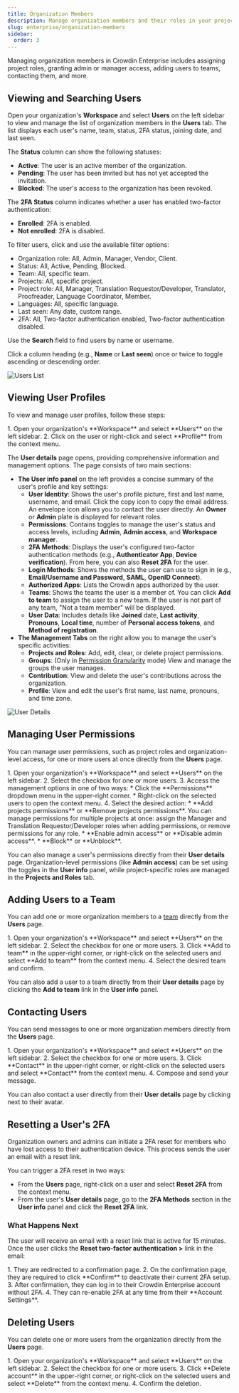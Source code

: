 ```yaml
---
title: Organization Members
description: Manage organization members and their roles in your project
slug: enterprise/organization-members
sidebar:
  order: 3
---
```



Managing organization members in Crowdin Enterprise includes assigning project roles, granting admin or manager access, adding users to teams, contacting them, and more.

## Viewing and Searching Users

Open your organization's **Workspace** and select **Users** on the left sidebar to view and manage the list of organization members in the **Users** tab. The list displays each user's name, team, status, 2FA status, joining date, and last seen.

The **Status** column can show the following statuses:

* **Active**: The user is an active member of the organization.
* **Pending**: The user has been invited but has not yet accepted the invitation.
* **Blocked**: The user's access to the organization has been revoked.

The **2FA Status** column indicates whether a user has enabled two-factor authentication:

* <Icon name="material-symbols:encrypted" class="inline-icon" /> **Enrolled**: 2FA is enabled.
* <Icon name="material-symbols:warning" class="inline-icon" /> **Not enrolled**: 2FA is disabled.

To filter users, click <Icon name="mdi:filter-variant" class="inline-icon" /> and use the available filter options:

* Organization role: All, Admin, Manager, Vendor, Client.
* Status: All, Active, Pending, Blocked.
* Team: All, specific team.
* Projects: All, specific project.
* Project role: All, Manager, Translation Requestor/Developer, Translator, Proofreader, Language Coordinator, Member.
* Languages: All, specific language.
* Last seen: Any date, custom range.
* 2FA: All, Two-factor authentication enabled, Two-factor authentication disabled.

Use the **Search** field to find users by name or username.

Click a column heading (e.g., **Name** or **Last seen**) once or twice to toggle ascending or descending order.

<Image src={usersList} alt="Users List" />

## Viewing User Profiles

To view and manage user profiles, follow these steps:

<Steps>
  1. Open your organization's **Workspace** and select **Users** on the left sidebar.
  2. Click on the user or right-click and select **Profile** from the context menu.
</Steps>

The **User details** page opens, providing comprehensive information and management options. The page consists of two main sections:

* **The User info panel** on the left provides a concise summary of the user's profile and key settings:
    * **User Identity**: Shows the user's profile picture, first and last name, username, and email. Click the copy icon to copy the email address. An envelope icon allows you to contact the user directly. An **Owner** or **Admin** plate is displayed for relevant roles.
    * **Permissions**: Contains toggles to manage the user's status and access levels, including **Admin**, **Admin access**, and **Workspace manager**.
    * **2FA Methods**: Displays the user's configured two-factor authentication methods (e.g., **Authenticator App**, **Device verification**). From here, you can also **Reset 2FA** for the user.
    * **Login Methods**: Shows the methods the user can use to sign in (e.g., **Email/Username and Password**, **SAML**, **OpenID Connect**).
    * **Authorized Apps**: Lists the Crowdin apps authorized by the user.
    * **Teams**: Shows the teams the user is a member of. You can click **Add to team** to assign the user to a new team. If the user is not part of any team, "Not a team member" will be displayed.
    * **User Data**: Includes details like **Joined** date, **Last activity**, **Pronouns**, **Local time**, number of **Personal access tokens**, and **Method of registration**.
* **The Management Tabs** on the right allow you to manage the user's specific activities:
    * **Projects and Roles**: Add, edit, clear, or delete project permissions.
    * **Groups**: (Only in [Permission Granularity](/enterprise/permissions-granularity-mode/#permissions) mode) View and manage the groups the user manages.
    * **Contribution**: View and delete the user's contributions across the organization.
    * **Profile**: View and edit the user's first name, last name, pronouns, and time zone.

<Image src={userDetails} alt="User Details" />

## Managing User Permissions

You can manage user permissions, such as project roles and organization-level access, for one or more users at once directly from the **Users** page.

<Steps>
  1. Open your organization's **Workspace** and select **Users** on the left sidebar.
  2. Select the checkbox for one or more users.
  3. Access the management options in one of two ways:
      * Click the **Permissions** dropdown menu in the upper-right corner.
      * Right-click on the selected users to open the context menu.
  4. Select the desired action:
      * **Add projects permissions** or **Remove projects permissions**. You can manage permissions for multiple projects at once: assign the Manager and Translation Requestor/Developer roles when adding permissions, or remove permissions for any role.
      * **Enable admin access** or **Disable admin access**.
      * **Block** or **Unblock**.
</Steps>

You can also manage a user's permissions directly from their **User details** page. Organization-level permissions (like **Admin access**) can be set using the toggles in the **User info** panel, while project-specific roles are managed in the **Projects and Roles** tab.

## Adding Users to a Team

You can add one or more organization members to a [team](/enterprise/teams/) directly from the **Users** page.

<Steps>
  1. Open your organization's **Workspace** and select **Users** on the left sidebar.
  2. Select the checkbox for one or more users.
  3. Click <Icon name="material-symbols:groups" class="inline-icon" /> **Add to team** in the upper-right corner, or right-click on the selected users and select **Add to team** from the context menu.
  4. Select the desired team and confirm.
</Steps>

You can also add a user to a team directly from their **User details** page by clicking the **Add to team** link in the **User info** panel.

## Contacting Users

You can send messages to one or more organization members directly from the **Users** page.

<Steps>
  1. Open your organization's **Workspace** and select **Users** on the left sidebar.
  2. Select the checkbox for one or more users.
  3. Click <Icon name="mdi:email" class="inline-icon" /> **Contact** in the upper-right corner, or right-click on the selected users and select **Contact** from the context menu.
  4. Compose and send your message.
</Steps>

You can also contact a user directly from their **User details** page by clicking <Icon name="mdi:email" class="inline-icon" /> next to their avatar.

## Resetting a User's 2FA

Organization owners and admins can initiate a 2FA reset for members who have lost access to their authentication device. This process sends the user an email with a reset link.

You can trigger a 2FA reset in two ways:

* From the **Users** page, right-click on a user and select **Reset 2FA** from the context menu.
* From the user's **User details** page, go to the **2FA Methods** section in the **User info** panel and click the **Reset 2FA** link.

### What Happens Next

The user will receive an email with a reset link that is active for 15 minutes. Once the user clicks the **Reset two-factor authentication >** link in the email:

<Steps>
  1. They are redirected to a confirmation page.
  2. On the confirmation page, they are required to click **Confirm** to deactivate their current 2FA setup.
  3. After confirmation, they can log in to their Crowdin Enterprise account without 2FA.
  4. They can re-enable 2FA at any time from their **Account Settings**.
</Steps>

## Deleting Users

You can delete one or more users from the organization directly from the **Users** page.

<Steps>
  1. Open your organization's **Workspace** and select **Users** on the left sidebar.
  2. Select the checkbox for one or more users.
  3. Click <Icon name="mdi:delete" class="inline-icon" /> **Delete account** in the upper-right corner, or right-click on the selected users and select **Delete** from the context menu.
  4. Confirm the deletion.
</Steps>
